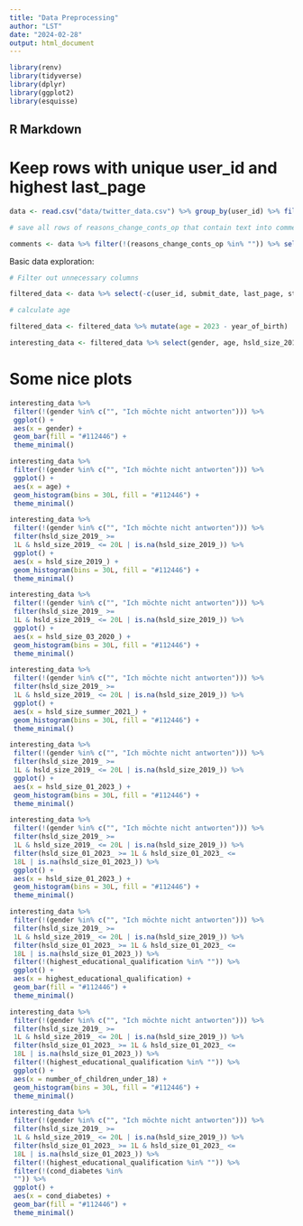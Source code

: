 ```yaml
---
title: "Data Preprocessing"
author: "LST"
date: "2024-02-28"
output: html_document
---
```


```r
library(renv)
library(tidyverse)
library(dplyr)
library(ggplot2)
library(esquisse)
```

## R Markdown

# Keep rows with unique user_id and highest last_page

```r
data <- read.csv("data/twitter_data.csv") %>% group_by(user_id) %>% filter(last_page == max(last_page)) %>% ungroup()

# save all rows of reasons_change_conts_op that contain text into comments

comments <- data %>% filter(!(reasons_change_conts_op %in% "")) %>% select(user_id, reasons_change_conts_op)
```

Basic data exploration:

```r
# Filter out unnecessary columns

filtered_data <- data %>% select(-c(user_id, submit_date, last_page, start_language, start_date, datestamp, is_adult, ref, origin))

# calculate age

filtered_data <- filtered_data %>% mutate(age = 2023 - year_of_birth)

interesting_data <- filtered_data %>% select(gender, age, hsld_size_2019_, hsld_size_03_2020_, hsld_size_summer_2021_, hsld_size_01_2023_, number_of_children_under_18, highest_educational_qualification, cond_hbp, cond_diabetes, cond_cardio, cond_resp, cond_immuno, cond_cancer, cond_post_c19, cond_none, cond_no_answer)

```

# Some nice plots

```r
interesting_data %>%
 filter(!(gender %in% c("", "Ich möchte nicht antworten"))) %>%
 ggplot() +
 aes(x = gender) +
 geom_bar(fill = "#112446") +
 theme_minimal()

interesting_data %>%
 filter(!(gender %in% c("", "Ich möchte nicht antworten"))) %>%
 ggplot() +
 aes(x = age) +
 geom_histogram(bins = 30L, fill = "#112446") +
 theme_minimal()

interesting_data %>%
 filter(!(gender %in% c("", "Ich möchte nicht antworten"))) %>%
 filter(hsld_size_2019_ >= 
 1L & hsld_size_2019_ <= 20L | is.na(hsld_size_2019_)) %>%
 ggplot() +
 aes(x = hsld_size_2019_) +
 geom_histogram(bins = 30L, fill = "#112446") +
 theme_minimal()

interesting_data %>%
 filter(!(gender %in% c("", "Ich möchte nicht antworten"))) %>%
 filter(hsld_size_2019_ >= 
 1L & hsld_size_2019_ <= 20L | is.na(hsld_size_2019_)) %>%
 ggplot() +
 aes(x = hsld_size_03_2020_) +
 geom_histogram(bins = 30L, fill = "#112446") +
 theme_minimal()

interesting_data %>%
 filter(!(gender %in% c("", "Ich möchte nicht antworten"))) %>%
 filter(hsld_size_2019_ >= 
 1L & hsld_size_2019_ <= 20L | is.na(hsld_size_2019_)) %>%
 ggplot() +
 aes(x = hsld_size_summer_2021_) +
 geom_histogram(bins = 30L, fill = "#112446") +
 theme_minimal()

interesting_data %>%
 filter(!(gender %in% c("", "Ich möchte nicht antworten"))) %>%
 filter(hsld_size_2019_ >= 
 1L & hsld_size_2019_ <= 20L | is.na(hsld_size_2019_)) %>%
 ggplot() +
 aes(x = hsld_size_01_2023_) +
 geom_histogram(bins = 30L, fill = "#112446") +
 theme_minimal()

interesting_data %>%
 filter(!(gender %in% c("", "Ich möchte nicht antworten"))) %>%
 filter(hsld_size_2019_ >= 
 1L & hsld_size_2019_ <= 20L | is.na(hsld_size_2019_)) %>%
 filter(hsld_size_01_2023_ >= 1L & hsld_size_01_2023_ <= 
 18L | is.na(hsld_size_01_2023_)) %>%
 ggplot() +
 aes(x = hsld_size_01_2023_) +
 geom_histogram(bins = 30L, fill = "#112446") +
 theme_minimal()

interesting_data %>%
 filter(!(gender %in% c("", "Ich möchte nicht antworten"))) %>%
 filter(hsld_size_2019_ >= 
 1L & hsld_size_2019_ <= 20L | is.na(hsld_size_2019_)) %>%
 filter(hsld_size_01_2023_ >= 1L & hsld_size_01_2023_ <= 
 18L | is.na(hsld_size_01_2023_)) %>%
 filter(!(highest_educational_qualification %in% "")) %>%
 ggplot() +
 aes(x = highest_educational_qualification) +
 geom_bar(fill = "#112446") +
 theme_minimal()

interesting_data %>%
 filter(!(gender %in% c("", "Ich möchte nicht antworten"))) %>%
 filter(hsld_size_2019_ >= 
 1L & hsld_size_2019_ <= 20L | is.na(hsld_size_2019_)) %>%
 filter(hsld_size_01_2023_ >= 1L & hsld_size_01_2023_ <= 
 18L | is.na(hsld_size_01_2023_)) %>%
 filter(!(highest_educational_qualification %in% "")) %>%
 ggplot() +
 aes(x = number_of_children_under_18) +
 geom_histogram(bins = 30L, fill = "#112446") +
 theme_minimal()

interesting_data %>%
 filter(!(gender %in% c("", "Ich möchte nicht antworten"))) %>%
 filter(hsld_size_2019_ >= 
 1L & hsld_size_2019_ <= 20L | is.na(hsld_size_2019_)) %>%
 filter(hsld_size_01_2023_ >= 1L & hsld_size_01_2023_ <= 
 18L | is.na(hsld_size_01_2023_)) %>%
 filter(!(highest_educational_qualification %in% "")) %>%
 filter(!(cond_diabetes %in% 
 "")) %>%
 ggplot() +
 aes(x = cond_diabetes) +
 geom_bar(fill = "#112446") +
 theme_minimal()
```

